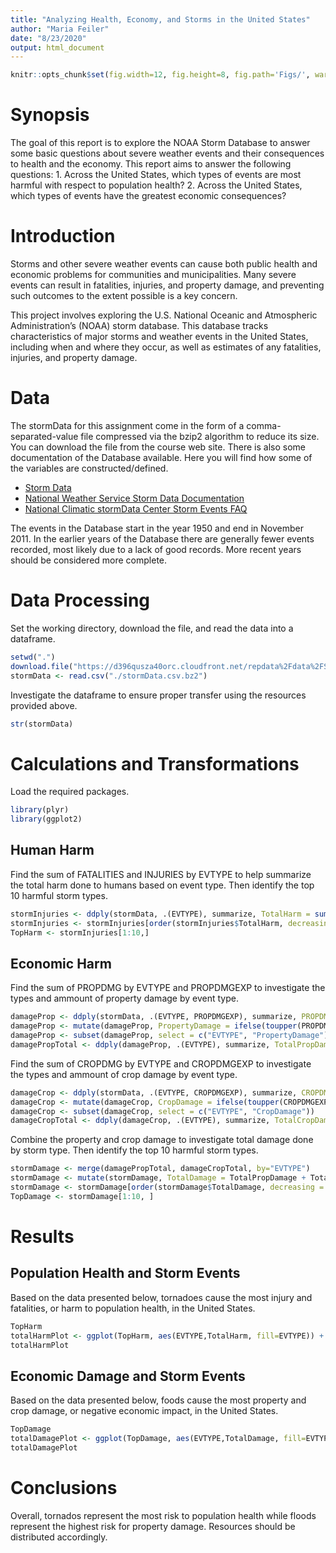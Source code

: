 ```yaml
---
title: "Analyzing Health, Economy, and Storms in the United States"
author: "Maria Feiler"
date: "8/23/2020"
output: html_document
---
```


```r
knitr::opts_chunk$set(fig.width=12, fig.height=8, fig.path='Figs/', warning=FALSE, message=FALSE)
```

# Synopsis
The goal of this report is to explore the NOAA Storm Database to answer some basic questions about severe weather events and their consequences to health and the economy. This report aims to answer the following questions: 
1. Across the United States, which types of events are most harmful with respect to population health?
2. Across the United States, which types of events have the greatest economic consequences?

# Introduction
Storms and other severe weather events can cause both public health and economic problems for communities and municipalities. Many severe events can result in fatalities, injuries, and property damage, and preventing such outcomes to the extent possible is a key concern.

This project involves exploring the U.S. National Oceanic and Atmospheric Administration's (NOAA) storm database. This database tracks characteristics of major storms and weather events in the United States, including when and where they occur, as well as estimates of any fatalities, injuries, and property damage.

# Data
The stormData for this assignment come in the form of a comma-separated-value file compressed via the bzip2 algorithm to reduce its size. You can download the file from the course web site. There is also some documentation of the Database available. Here you will find how some of the variables are constructed/defined.

- [Storm Data](https://d396qusza40orc.cloudfront.net/repstormData%2FstormData%2FStormstormData.csv.bz2)
- [National Weather Service Storm Data Documentation](https://d396qusza40orc.cloudfront.net/repstormData%2Fpeer2_doc%2Fpd01016005curr.pdf)
- [National Climatic stormData Center Storm Events FAQ](https://d396qusza40orc.cloudfront.net/repstormData%2Fpeer2_doc%2FNCDC%20Storm%20Events-FAQ%20Page.pdf)

The events in the Database start in the year 1950 and end in November 2011. In the earlier years of the Database there are generally fewer events recorded, most likely due to a lack of good records. More recent years should be considered more complete.

# Data Processing
Set the working directory, download the file, and read the data into a dataframe. 
```r
setwd(".")
download.file("https://d396qusza40orc.cloudfront.net/repdata%2Fdata%2FStormData.csv.bz2",destfile = "./stormData.csv.bz2",method = "curl")
stormData <- read.csv("./stormData.csv.bz2")
```

Investigate the dataframe to ensure proper transfer using the resources provided above. 
```r
str(stormData)
```

# Calculations and Transformations
Load the required packages.
```r
library(plyr)
library(ggplot2)
```

## Human Harm
Find the sum of FATALITIES and INJURIES by EVTYPE to help summarize the total harm done to humans based on event type. Then identify the top 10 harmful storm types. 
```r
stormInjuries <- ddply(stormData, .(EVTYPE), summarize, TotalHarm = sum(FATALITIES + INJURIES))
stormInjuries <- stormInjuries[order(stormInjuries$TotalHarm, decreasing = T), ]
TopHarm <- stormInjuries[1:10,]
```

## Economic Harm
Find the sum of PROPDMG by EVTYPE and PROPDMGEXP to investigate the types and ammount of property damage by event type.
```r
damageProp <- ddply(stormData, .(EVTYPE, PROPDMGEXP), summarize, PROPDMG = sum(PROPDMG))
damageProp <- mutate(damageProp, PropertyDamage = ifelse(toupper(PROPDMGEXP) =='K', PROPDMG*1000, ifelse(toupper(PROPDMGEXP) =='M', PROPDMG*1000000, ifelse(toupper(PROPDMGEXP) == 'B', PROPDMG*1000000000, ifelse(toupper(PROPDMGEXP) == 'H', PROPDMG*100, PROPDMG)))))
damageProp <- subset(damageProp, select = c("EVTYPE", "PropertyDamage"))
damagePropTotal <- ddply(damageProp, .(EVTYPE), summarize, TotalPropDamage = sum(PropertyDamage))
```

Find the sum of CROPDMG by EVTYPE and CROPDMGEXP to investigate the types and ammount of crop damage by event type.
```r
damageCrop <- ddply(stormData, .(EVTYPE, CROPDMGEXP), summarize, CROPDMG = sum(CROPDMG))
damageCrop <- mutate(damageCrop, CropDamage = ifelse(toupper(CROPDMGEXP) =='K', CROPDMG*1000, ifelse(toupper(CROPDMGEXP) =='M', CROPDMG*1000000, ifelse(toupper(CROPDMGEXP) == 'B', CROPDMG*1000000000, ifelse(toupper(CROPDMGEXP) == 'H', CROPDMG*100, CROPDMG)))))
damageCrop <- subset(damageCrop, select = c("EVTYPE", "CropDamage"))
damageCropTotal <- ddply(damageCrop, .(EVTYPE), summarize, TotalCropDamage = sum(CropDamage))
```

Combine the property and crop damage to investigate total damage done by storm type. Then identify the top 10 harmful storm types. 
```r
stormDamage <- merge(damagePropTotal, damageCropTotal, by="EVTYPE")
stormDamage <- mutate(stormDamage, TotalDamage = TotalPropDamage + TotalCropDamage)
stormDamage <- stormDamage[order(stormDamage$TotalDamage, decreasing = T), ]
TopDamage <- stormDamage[1:10, ]
```

# Results
## Population Health and Storm Events
Based on the data presented below, tornadoes cause the most injury and fatalities, or harm to population health, in the United States. 
```r
TopHarm
totalHarmPlot <- ggplot(TopHarm, aes(EVTYPE,TotalHarm, fill=EVTYPE)) + geom_bar(stat="identity") + xlab("Top 10 events")+ ylab("Total Injuries/Fatalties")+ ggtitle("Population Harm due to Severe Weather Events in the U.S from 1950-2011") + theme(axis.text.x=element_text(angle=45,hjust=1))
totalHarmPlot
```

## Economic Damage and Storm Events
Based on the data presented below, foods cause the most property and crop damage, or negative economic impact, in the United States. 
```r
TopDamage
totalDamagePlot <- ggplot(TopDamage, aes(EVTYPE,TotalDamage, fill=EVTYPE)) + geom_bar(stat="identity") + xlab("Top 10 Events")+ ylab("Total Economic Damage")+ ggtitle("Total Economic Damage due to Severe Weather Events in the U.S from 1950-2011") + theme(axis.text.x=element_text(angle=45,hjust=1))
totalDamagePlot 
```

# Conclusions
Overall, tornados represent the most risk to population health while floods represent the highest risk for property damage. Resources should be distributed accordingly. 
